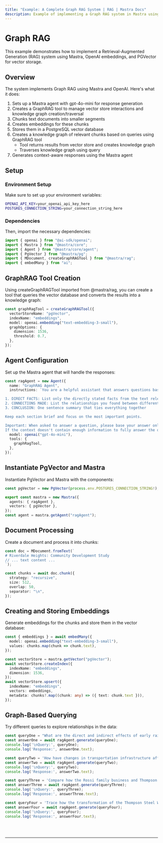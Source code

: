 ```yaml
---
title: "Example: A Complete Graph RAG System | RAG | Mastra Docs"
description: Example of implementing a Graph RAG system in Mastra using OpenAI embeddings and PGVector for vector storage.
---
```



# Graph RAG

This example demonstrates how to implement a Retrieval-Augmented Generation (RAG) system using Mastra, OpenAI embeddings, and PGVector for vector storage.

## Overview

The system implements Graph RAG using Mastra and OpenAI. Here's what it does:

1. Sets up a Mastra agent with gpt-4o-mini for response generation
2. Creates a GraphRAG tool to manage vector store interactions and knowledge graph creation/traversal
3. Chunks text documents into smaller segments
4. Creates embeddings for these chunks
5. Stores them in a PostgreSQL vector database
6. Creates a knowledge graph of relevant chunks based on queries using GraphRAG tool
   - Tool returns results from vector store and creates knowledge graph
   - Traverses knowledge graph using query
7. Generates context-aware responses using the Mastra agent

## Setup

### Environment Setup

Make sure to set up your environment variables:

```bash filename=".env"
OPENAI_API_KEY=your_openai_api_key_here
POSTGRES_CONNECTION_STRING=your_connection_string_here
```

### Dependencies

Then, import the necessary dependencies:

```typescript copy showLineNumbers filename="index.ts"
import { openai } from "@ai-sdk/openai";
import { Mastra } from "@mastra/core";
import { Agent } from "@mastra/core/agent";
import { PgVector } from "@mastra/pg";
import { MDocument, createGraphRAGTool } from "@mastra/rag";
import { embedMany } from "ai";
```

## GraphRAG Tool Creation

Using createGraphRAGTool imported from @mastra/rag, you can create a tool that queries the vector database and converts the results into a knowledge graph:

```typescript copy showLineNumbers{8} filename="index.ts"
const graphRagTool = createGraphRAGTool({
  vectorStoreName: "pgVector",
  indexName: "embeddings",
  model: openai.embedding("text-embedding-3-small"),
  graphOptions: {
    dimension: 1536,
    threshold: 0.7,
  },
});
```

## Agent Configuration

Set up the Mastra agent that will handle the responses:

```typescript copy showLineNumbers{19} filename="index.ts"
const ragAgent = new Agent({
  name: "GraphRAG Agent",
  instructions: `You are a helpful assistant that answers questions based on the provided context. Format your answers as follows:

1. DIRECT FACTS: List only the directly stated facts from the text relevant to the question (2-3 bullet points)
2. CONNECTIONS MADE: List the relationships you found between different parts of the text (2-3 bullet points)
3. CONCLUSION: One sentence summary that ties everything together

Keep each section brief and focus on the most important points.

Important: When asked to answer a question, please base your answer only on the context provided in the tool. 
If the context doesn't contain enough information to fully answer the question, please state that explicitly.`,
  model: openai("gpt-4o-mini"),
  tools: {
    graphRagTool,
  },
});
```

## Instantiate PgVector and Mastra

Instantiate PgVector and Mastra with the components:

```typescript copy showLineNumbers{36} filename="index.ts"
const pgVector = new PgVector(process.env.POSTGRES_CONNECTION_STRING!);

export const mastra = new Mastra({
  agents: { ragAgent },
  vectors: { pgVector },
});
const agent = mastra.getAgent("ragAgent");
```

## Document Processing

Create a document and process it into chunks:

```typescript copy showLineNumbers{45} filename="index.ts"
const doc = MDocument.fromText(`
# Riverdale Heights: Community Development Study
// ... text content ...
`);

const chunks = await doc.chunk({
  strategy: "recursive",
  size: 512,
  overlap: 50,
  separator: "\n",
});
```

## Creating and Storing Embeddings

Generate embeddings for the chunks and store them in the vector database:

```typescript copy showLineNumbers{56} filename="index.ts"
const { embeddings } = await embedMany({
  model: openai.embedding("text-embedding-3-small"),
  values: chunks.map(chunk => chunk.text),
});

const vectorStore = mastra.getVector("pgVector");
await vectorStore.createIndex({
  indexName: "embeddings",
  dimension: 1536,
});
await vectorStore.upsert({
  indexName: "embeddings",
  vectors: embeddings,
  metadata: chunks?.map((chunk: any) => ({ text: chunk.text })),
});
```

## Graph-Based Querying

Try different queries to explore relationships in the data:

```typescript copy showLineNumbers{82} filename="index.ts"
const queryOne = "What are the direct and indirect effects of early railway decisions on Riverdale Heights' current state?";
const answerOne = await ragAgent.generate(queryOne);
console.log('\nQuery:', queryOne);
console.log('Response:', answerOne.text);

const queryTwo = 'How have changes in transportation infrastructure affected different generations of local businesses and community spaces?';
const answerTwo = await ragAgent.generate(queryTwo);
console.log('\nQuery:', queryTwo);
console.log('Response:', answerTwo.text);

const queryThree = 'Compare how the Rossi family business and Thompson Steel Works responded to major infrastructure changes, and how their responses affected the community.';
const answerThree = await ragAgent.generate(queryThree);
console.log('\nQuery:', queryThree);
console.log('Response:', answerThree.text);

const queryFour = 'Trace how the transformation of the Thompson Steel Works site has influenced surrounding businesses and cultural spaces from 1932 to present.';
const answerFour = await ragAgent.generate(queryFour);
console.log('\nQuery:', queryFour);
console.log('Response:', answerFour.text);
```

<br />
<br />
<hr className="dark:border-[#404040] border-gray-300" />
<br />
<br />
<GithubLink
  link={
    "https://github.com/mastra-ai/mastra/blob/main/examples/basics/rag/graph-rag"
  }
/>
